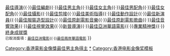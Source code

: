 {{NavboxV2
|name  = 香港電影金像獎最佳男主角
|title = {{{1|}}}[[香港電影金像獎]][[香港電影金像獎最佳男主角|最佳男主角]]
|titlestyle = background: #FFF2E2
|groupstyle = background: #FFF2E2
|bodyclass = hlist

|group1 = 1980年代
|list1 =
* 1982 [[許冠文]]
* 1983 [[麥嘉]]／[[洪金宝]]
* 1984 [[梁家輝]]
* 1985 [[李修賢]]
* 1986 [[鄭則仕]]
* 1987 [[周潤發]]
* 1988 [[周潤發]]
* 1989 [[洪金宝]]

|group2 = 1990年代
|list2 =
* 1990 [[周潤發]]
* 1991 [[張國榮]]
* 1992 [[曾志偉]]
* 1993 [[梁家輝]]
* 1994 [[黃秋生]]
* 1995 [[梁朝偉]]
* 1996 [[喬宏]]
* 1997 [[鄭則仕]]
* 1998 [[梁朝偉]]
* 1999 [[黃秋生]]

|group3 = 2000年代
|list3 =
* 2000 [[劉德華]]
* 2001 [[梁朝偉]]
* 2002 [[周星馳]]
* 2003 [[梁朝偉]]
* 2004 [[劉德華]]
* 2005 [[梁朝偉]]
* 2006 [[梁家輝]]
* 2007 [[劉青雲]]
* 2008 [[李連杰]]
* 2009 [[張家輝]]

|group4 = 2010年代
|list4 =
* 2010 [[任達華]]
* 2011 [[謝霆鋒]]
* 2012 [[劉德華]]
* 2013 [[梁家輝]]
* 2014 [[張家輝]]
* 2015 [[劉青雲]]
* 2016 [[郭富城]]
* 2017 [[林家棟]]
* 2018 [[古天樂]]
* 2019 [[黃秋生]]

|group5 = 2020年代
|list5 =
* 2020 [[張嘉年]]
* 2021/2022 
<!--* 2023 
* 2024 
* 2025 
* 2026 
* 2027 
* 2028 
* 2029 -->
|belowstyle = background:#FFF2E2; text-align:center; 
|below  = [[香港電影金像獎最佳電影|最佳電影]]{{·}}[[香港電影金像獎最佳導演|最佳導演]]{{·}}[[香港電影金像獎最佳編劇|最佳編劇]]{{·}}[[香港電影金像獎最佳男主角|最佳男主角]]{{·}}[[香港電影金像獎最佳女主角|最佳女主角]]{{·}}[[香港電影金像獎最佳男配角|最佳男配角]]{{·}}[[香港電影金像獎最佳女配角|最佳女配角]]{{·}}[[香港電影金像獎最佳攝影|最佳攝影]]{{·}}[[香港電影金像獎最佳剪接|最佳剪接]]{{·}}[[香港電影金像獎最佳美術指導|最佳美術指導]]{{·}}[[香港電影金像獎最佳動作設計|最佳動作設計]]{{·}}[[香港電影金像獎最佳新演員|最佳新演員]]{{·}}[[香港電影金像獎最佳服裝造型設計|最佳服裝造型設計]]{{·}}[[香港電影金像獎最佳原創電影音樂|最佳原創電影音樂]]{{·}}[[香港電影金像獎最佳原創電影歌曲|最佳原創電影歌曲]]{{·}}[[香港電影金像獎最佳音響效果|最佳音響效果]]{{·}}[[香港電影金像獎最佳視覺效果|最佳視覺效果]]{{·}}[[香港電影金像獎新晉導演|新晉導演]]{{·}}[[香港電影金像獎最佳亞洲華語電影|最佳亞洲華語電影]]{{·}}[[香港電影金像獎專業精神獎|專業精神獎]]{{·}}[[香港電影金像獎終身成就獎|終身成就獎]]<br><small>已取消獎項：[[香港電影金像獎最佳亞洲電影|最佳亞洲電影]]{{·}}[[香港電影金像獎最佳兩岸華語電影|最佳兩岸華語電影]]</small>
}}[[Category:香港電影金像獎最佳男主角得主]]<noinclude>

[[Category:香港電影金像獎最佳男主角得主|*]]
[[Category:香港电影金像奖模板]]
</noinclude>